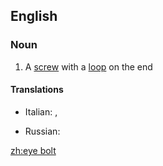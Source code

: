 ==English==

===Noun===
{{wikipedia}}
{{en-noun|head=[[eye]] [[bolt]]}}

# A [[screw]] with a [[loop]] on the end

====Translations====
{{trans-top|screw}}
* Italian: {{t|it|occhione|m}}, {{t|it|occhiolo|m}}
{{trans-mid}}
* Russian: {{t|ru|болт с проушиной|m|sc=Cyrl|tr=bolt s proúšinoj}}
{{trans-bottom}}

[[zh:eye bolt]]